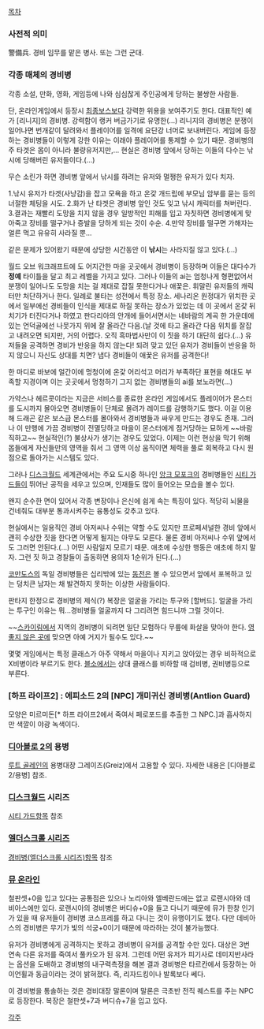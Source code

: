 [[목차]]

=== 사전적 의미 ===
警備兵. 경비 임무를 맡은 병사. 또는 그런 군대.

=== 각종 매체의 경비병 ===
각종 소설, 만화, 영화, 게임등에 나와 심심찮게 주인공에게 당하는 불쌍한 사람들. 

단, 온라인게임에서 등장시 [[최종보스]]보다 강력한 위용을 보여주기도 한다. 대표적인 예가 [리니지]의 경비병. 강력함이 랭커 버금가기로 유명한(...) 리니지의 경비병은 분쟁이 일어나면 번개같이 달려와서 플레이어를 일격에 요단강 너머로 보내버린다. 게임에 등장하는 경비병들이 이렇게 강한 이유는 이래야 플레이어를 통제할 수 있기 때문. 경비병의 주 타겟은 몹이 아니라 불량유저지만,... 현실은 경비병 앞에서 당하는 이들의 다수는  낚시에 당해버린 유저들이다.(...) 

무슨 소린가 하면 경비병 앞에서 낚시를 하려는 유저와 멀쩡한 유저가 있다 치자. 

1.낚시 유저가 타겟(사냥감)을 잡고 모욕을 하고 온갗 개드립에 부모님 암부를 묻는 등의 너절한 체팅을 시도.
2.화가 난 타겟은 경비병 앞인 것도 잊고 낚시 캐릭터를 쳐버린다.
3.결과는 재빨리 도망을 치지 않을 경우 일방적인 피해를 입고 자칫하면 경비병에게 맞아죽고 장비를 떨구거나 증발을 당하게 되는 것이 수순.
4.만약 장비를 떨구면 가해자는 얼른 먹고 유유히 사라질 뿐...

같은 문제가 있어왔기 때문에 상당한 시간동안 이 '''낚시'''는 사라지질 않고 있다.(...)

월드 오브 워크래프트에 도 어지간한 마을 곳곳에서 경비병이 등장하며 이들은 대다수가 '''정예''' 타이틀을 달고 최고 레벨을 가지고 있다. 그러나 이들의 ai는 엄청나게 형편없어서 분쟁이 일어나도 도망을 치는 걸 제대로 잡질 못한다거나 애꿏은. 휘말린 유저들의 캐릭터만 처단하거나 한다. 일례로 불타는 성전에서 특정 장소. 세나리온 원정대가 위치한 곳에서 일부에선 경비들이 인식을 제대로 하질 못하는 장소가 있었는 데 이 곳에서 온갗 뒤치기가 터진다거나 하였고 판다리아의 안개에 들어서면서는 네바람의 계곡 한 가운데에 있는 언덕골에선 나뭇가지 위에 잘 올라간 다음.(날 것에 타고 올라간 다음 위치를 잘잡고 내려오면 되지만, 거의 어렵다. 오직 흑마법사만이 이 짓을 하기 대단히 쉽다.(...)  유저들을 공격하면 경비가 반응을 하지 않는다! 되려 맞고 있던 유저가 경비들이 반응을 하지 않으니 자신도 상대를 치면? 냅다 경비들이 애꿏은 유저를 공격한다!

한 마디로 바보에 얼간이에 멍청이에 온갗 어리석고 머리가 부족하단 표현을 해대도 부족할 지경이며 이는 곳곳에서 멍청하기 그지 없는 경비병들의 ai를 보노라면(...)

가약스나 헤르콧이라는 지금은 서비스를 종료한 온라인 게임에서도 플레이어가 몬스터를 도시까지 몰아오면 경비병들이 단체로 몰려가 레이드를 감행하기도 했다. 이걸 이용해 드래곤 같은 보스급 몬스터를 몰아와서 경비병들과 싸우게 만드는 경우도 존재. 그러나 이 만행에 가끔 경비병이 전멸당하고 마을이 몬스터에게 점거당하는 묘하게 ~~바람직하고~~ 현실적인(?) 불상사가 생기는 경우도 있었다. 이제는 이런 현상을 막기 위해 몹들에게 자신들만의 영역을 줘서 그 영역 이상 움직이면 체력을 풀로 회복하고 다시 원점으로 돌아가는 시스템도 있다.

그러나 [[디스크월드]] 세계관에서는 주요 도시중 하나인 [[앙크 모포크]]의 경비병들인 [[시티 가드]]들이 뛰어난 공적을 세우고 있으며, 인재들도 많이 들어오는 모습을 볼수 있다.

왠지 순수한 면이 있어서 각종 변장이나 은신에 쉽게 속는 특징이 있다. 적당히 뇌물을 건네줘도 대부분 통과시켜주는 융통성도 갖추고 있다. 

현실에서는 일용직인 경비 아저씨나 수위는 약할 수도 있지만 프로페셔널한 경비 앞에서 괜히 수상한 짓을 한다면 어떻게 될지는 아무도 모른다. 물론 경비 아저씨나 수위 앞에서도 그러면 안된다.(...) 어떤 사람일지 모르기 때문. 애초에 수상한 행동은 애초에 하지 말자. 그런 짓 하고 경찰들이 출동하면 용의자 1순위가 된다.(...)

[[코만도스]]의 독일 경비병들은 십리밖에 있는 [[동전]]은 볼 수 있으면서 앞에서 포복하고 있는 덩치큰 남자는 채 발견하지 못하는 이상한 사람들이다.

판타지 한정으로 경비병의 제식(?) 복장은 얼굴을 가리는 투구와 [할버드]. 얼굴을 가리는 투구인 이유는 뭐...경비병들 얼굴까지 다 그리려면 힘드니까 그럴 것이다.

~~[[스카이림]]에서 지역의 경비병이 되려면 일단 모험하다 무릎에 화살을 맞아야 한다. [[영 좋지 않은 곳]]에 맞으면 아예 거지가 될수도 있다.~~

몇몇 게임에서는 특정 클래스가 아주 약해서 마을이나 지키고 앉아있는 경우 비하적으로 X비병이라 부르기도 한다. [[블소]]에서는 상대 클래스를 비하할 때 검비병, 권비병등으로 부른다.
=== [하프 라이프2] : 에피소드 2의 [NPC] 개미귀신 경비병(Antlion Guard) ===
모양은 미르미돈[* 하프 라이프2에서 죽여서 페로포드를 추출한 그 NPC.]과 흡사하지만 색깔이 야광 녹색이다. 

=== [[디아블로 2]]의 용병 ===
[[루트 골레인]]의 용병대장 그레이즈(Greiz)에서 고용할 수 있다. 자세한 내용은 [디아블로 2/용병] 참조.

=== [[디스크월드]] 시리즈 ===
[[시티 가드]]항목 참조

=== [[엘더스크롤 시리즈]] ===
[[경비병(엘더스크롤 시리즈)]]항목 참조

=== [[뮤 온라인]] ===
철판셋+0을 입고 있다는 공통점은 있으나 노리아와 엘베란드에는 없고 로랜시아와 데비아스에만 있다. 로랜시아의 경비병은 버디슈+0을 들고 다니기 때문에 뮤가 한창 인기가 있을 때 유저들이 경비병 코스프레를 하고 다니는 것이 유행이기도 했다. 다만 데비아스의 경비병은 무기가 빛의 석궁+0이기 때문에 따라하는 것이 불가능했다. 

유저가 경비병에게 공격하지는 못하고 경비병이 유저를 공격할 수만 있다. 대상은 3번 연속 다른 유저를 죽여서 풀카오가 된 유저. 그런데 어떤 유저가 피기사로 데미지반사라는 옵션을 도배하고 경비병의 내구력측정을 해본 결과 경비병은 타르칸에서 등장하는 아이언휠과 동급이라는 것이 밝혀졌다. 즉, 리자드킹이나 발록보다 쎄다.

이 경비병을 통솔하는 것은 경비대장 말론이며 말론은 극초반 전직 퀘스트를 주는 NPC로 등장한다. 복장은 철판셋+7과 버디슈+7을 입고 있다.

[[각주]]
